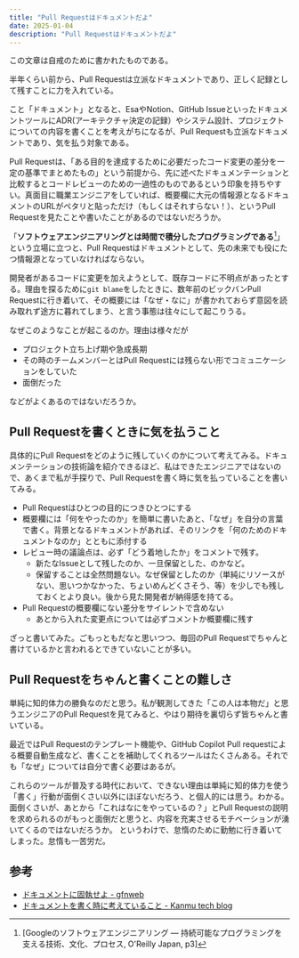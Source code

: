 ```yaml
---
title: "Pull Requestはドキュメントだよ"
date: 2025-01-04
description: "Pull Requestはドキュメントだよ"
---
```


この文章は自戒のために書かれたものである。


半年くらい前から、Pull Requestは立派なドキュメントであり、正しく記録として残すことに力を入れている。


こと「ドキュメント」となると、EsaやNotion、GitHub IssueといったドキュメントツールにADR(アーキテクチャ決定の記録）やシステム設計、プロジェクトについての内容を書くことを考えがちになるが、Pull Requestも立派なドキュメントであり、気を払う対象である。


Pull Requestは、「ある目的を達成するために必要だったコード変更の差分を一定の基準でまとめたもの」という前提から、先に述べたドキュメンテーションと比較するとコードレビューのための一過性のものであるという印象を持ちやすい。真面目に職業エンジニアをしていれば、概要欄に大元の情報源となるドキュメントのURLがペタリと貼っただけ（もしくはそれすらない！）、というPull Requestを見たことや書いたことがあるのではないだろうか。


「**ソフトウェアエンジニアリングとは時間で積分したプログラミングである**[^1]」という立場に立つと、Pull Requestはドキュメントとして、先の未来でも役にたつ情報源となっていなければならない。

開発者があるコードに変更を加えようとして、既存コードに不明点があったとする。理由を探るために`git blame`をしたときに、数年前のビックバンPull Requestに行き着いて、その概要には「なぜ・なに」が書かれておらず意図を読み取れず途方に暮れてしまう、と言う事態は往々にして起こりうる。

なぜこのようなことが起こるのか。理由は様々だが
- プロジェクト立ち上げ期や急成長期
- その時のチームメンバーとはPull Requestには残らない形でコミュニケーションをしていた
- 面倒だった

などがよくあるのではないだろうか。

## Pull Requestを書くときに気を払うこと
具体的にPull Requestをどのように残していくのかについて考えてみる。ドキュメンテーションの技術論を紹介できるほど、私はできたエンジニアではないので、あくまで私が手探りで、Pull Requestを書く時に気を払っていることを書いてみる。

- Pull Requestはひとつの目的につきひとつにする
- 概要欄には「何をやったのか」を簡単に書いたあと、「なぜ」を自分の言葉で書く。背景となるドキュメントがあれば、そのリンクを「何のためのドキュメントなのか」とともに添付する
- レビュー時の議論点は、必ず「どう着地したか」をコメントで残す。
	- 新たなIssueとして残したのか、一旦保留とした、のかなど。
	- 保留することは全然問題ない。なぜ保留としたのか（単純にリソースがない、思いつかなかった、ちょいめんどくさそう、等）を少しでも残しておくとより良い。後から見た開発者が納得感を持てる。
- Pull Requestの概要欄にない差分をサイレントで含めない
	- あとから入れた変更点については必ずコメントか概要欄に残す

ざっと書いてみた。ごもっともだなと思いつつ、毎回のPull Requestでちゃんと書けているかと言われるとできていないことが多い。

## Pull Requestをちゃんと書くことの難しさ
単純に知的体力の勝負なのだと思う。私が観測してきた「この人は本物だ」と思うエンジニアのPull Requestを見てみると、やはり期待を裏切らず皆ちゃんと書いている。

最近ではPull Requestのテンプレート機能や、GitHub Copilot Pull requestによる概要自動生成など、書くことを補助してくれるツールはたくさんある。それでも「なぜ」については自分で書く必要はあるが。

これらのツールが普及する時代において、できない理由は単純に知的体力を使う「書く」行動が面倒くさい以外にほぼないだろう、と個人的には思う。わかる。面倒くさいが、あとから「これはなにをやっているの？」とPull Requestの説明を求められるのがもっと面倒だと思うと、内容を充実させるモチベーションが湧いてくるのではないだろうか。
というわけで、怠惰のために勤勉に行き着いてしまった。怠惰も一苦労だ。

## 参考
- [ドキュメントに固執せよ - gfnweb](https://gfngfn.github.io/ja/posts/2022-06-18-be-a-documentation-geek/)
- [ドキュメントを書く時に考えていること - Kanmu tech blog](https://tech.kanmu.co.jp/entry/2023/10/03/103246)

[^1]: [Googleのソフトウェアエンジニアリング ― 持続可能なプログラミングを支える技術、文化、プロセス, O'Reilly Japan, p3]
